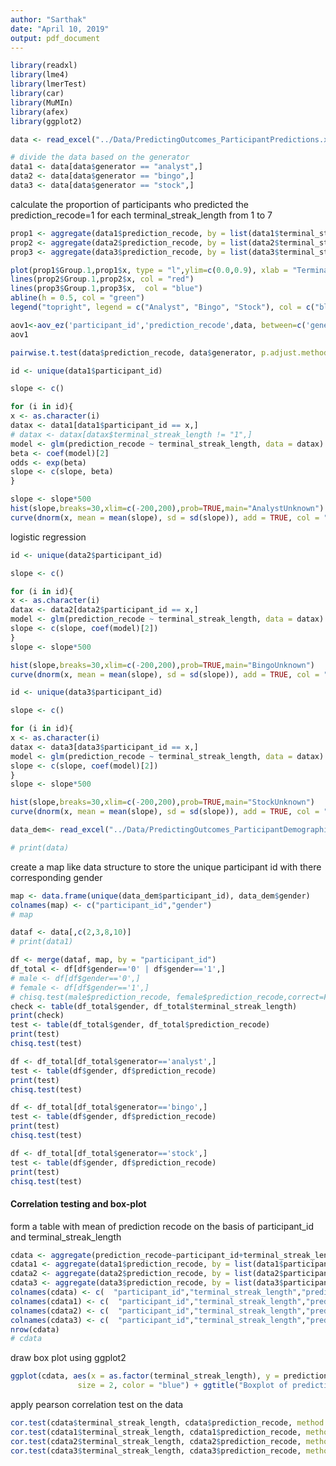 ```yaml
---
author: "Sarthak"
date: "April 10, 2019"
output: pdf_document
---
```

<!-- load the data -->
```r
library(readxl)
library(lme4)
library(lmerTest)
library(car)
library(MuMIn)
library(afex)
library(ggplot2)
```

```r
data <- read_excel("../Data/PredictingOutcomes_ParticipantPredictions.xlsx", sheet = "Study 1B")

# divide the data based on the generator
data1 <- data[data$generator == "analyst",]
data2 <- data[data$generator == "bingo",]
data3 <- data[data$generator == "stock",]
```


calculate the proportion of participants who predicted the prediction_recode=1 for each terminal_streak_length from 1 to 7

```r
prop1 <- aggregate(data1$prediction_recode, by = list(data1$terminal_streak_length), FUN = mean)
prop2 <- aggregate(data2$prediction_recode, by = list(data2$terminal_streak_length), FUN = mean)
prop3 <- aggregate(data3$prediction_recode, by = list(data3$terminal_streak_length), FUN = mean)
```

```r
plot(prop1$Group.1,prop1$x, type = "l",ylim=c(0.0,0.9), xlab = "Terminal Streak", ylab = "Proportion of Prediction Recode=1", main = "Proportion of Prediction Recode=1 for each Terminal Streak")
lines(prop2$Group.1,prop2$x, col = "red")
lines(prop3$Group.1,prop3$x,  col = "blue")
abline(h = 0.5, col = "green")
legend("topright", legend = c("Analyst", "Bingo", "Stock"), col = c("black", "red", "blue"), lty = 1:3)
```

```r
aov1<-aov_ez('participant_id','prediction_recode',data, between=c('generator'),within=c('terminal_streak_length'))
aov1

pairwise.t.test(data$prediction_recode, data$generator, p.adjust.method = "bonferroni")
```
```r
id <- unique(data1$participant_id)

slope <- c()

for (i in id){
x <- as.character(i)
datax <- data1[data1$participant_id == x,]
# datax <- datax[datax$terminal_streak_length != "1",]
model <- glm(prediction_recode ~ terminal_streak_length, data = datax)
beta <- coef(model)[2]
odds <- exp(beta)
slope <- c(slope, beta)
}

slope <- slope*500
hist(slope,breaks=30,xlim=c(-200,200),prob=TRUE,main="AnalystUnknown")
curve(dnorm(x, mean = mean(slope), sd = sd(slope)), add = TRUE, col = "black")
```
logistic regression
```r
id <- unique(data2$participant_id)

slope <- c()

for (i in id){
x <- as.character(i)
datax <- data2[data2$participant_id == x,]
model <- glm(prediction_recode ~ terminal_streak_length, data = datax)
slope <- c(slope, coef(model)[2])
}
slope <- slope*500

hist(slope,breaks=30,xlim=c(-200,200),prob=TRUE,main="BingoUnknown")
curve(dnorm(x, mean = mean(slope), sd = sd(slope)), add = TRUE, col = "black")
```
```r
id <- unique(data3$participant_id)

slope <- c()

for (i in id){
x <- as.character(i)
datax <- data3[data3$participant_id == x,]
model <- glm(prediction_recode ~ terminal_streak_length, data = datax)
slope <- c(slope, coef(model)[2])
}
slope <- slope*500

hist(slope,breaks=30,xlim=c(-200,200),prob=TRUE,main="StockUnknown")
curve(dnorm(x, mean = mean(slope), sd = sd(slope)), add = TRUE, col = "black")
```

```r
data_dem<- read_excel("../Data/PredictingOutcomes_ParticipantDemographics.xlsx", sheet = "Study 2B")

# print(data)
```

create a map like data structure to store the unique participant id with there corresponding gender
```r
map <- data.frame(unique(data_dem$participant_id), data_dem$gender)
colnames(map) <- c("participant_id","gender")
# map
```

```r
dataf <- data[,c(2,3,8,10)]
# print(data1)
```

```r

df <- merge(dataf, map, by = "participant_id")
df_total <- df[df$gender=='0' | df$gender=='1',]
# male <- df[df$gender=='0',]
# female <- df[df$gender=='1',]
# chisq.test(male$prediction_recode, female$prediction_recode,correct=FALSE)
check <- table(df_total$gender, df_total$terminal_streak_length)
print(check)
test <- table(df_total$gender, df_total$prediction_recode)
print(test)
chisq.test(test)
```

```r
df <- df_total[df_total$generator=='analyst',]
test <- table(df$gender, df$prediction_recode)
print(test)
chisq.test(test)
```

```r
df <- df_total[df_total$generator=='bingo',]
test <- table(df$gender, df$prediction_recode)
print(test)
chisq.test(test)
```

```r
df <- df_total[df_total$generator=='stock',]
test <- table(df$gender, df$prediction_recode)
print(test)
chisq.test(test)
```
#### Correlation testing and box-plot

form a table with mean of prediction recode on the basis of participant_id and terminal_streak_length

```r
cdata <- aggregate(prediction_recode~participant_id+terminal_streak_length,data ,FUN = mean)
cdata1 <- aggregate(data1$prediction_recode, by = list(data1$participant_id, data1$terminal_streak_length), FUN = mean)
cdata2 <- aggregate(data2$prediction_recode, by = list(data2$participant_id, data2$terminal_streak_length), FUN = mean)
cdata3 <- aggregate(data3$prediction_recode, by = list(data3$participant_id, data3$terminal_streak_length), FUN = mean)
colnames(cdata) <- c(  "participant_id","terminal_streak_length","prediction_recode")
colnames(cdata1) <- c(  "participant_id","terminal_streak_length","prediction_recode")
colnames(cdata2) <- c(  "participant_id","terminal_streak_length","prediction_recode")
colnames(cdata3) <- c(  "participant_id","terminal_streak_length","prediction_recode")
nrow(cdata)
# cdata
```

draw box plot using ggplot2

```r
ggplot(cdata, aes(x = as.factor(terminal_streak_length), y = prediction_recode)) +geom_boxplot(aes(color="red"))+geom_point(aes(color="green"))+stat_summary(fun = "mean", geom = "point", shape = 8,
               size = 2, color = "blue") + ggtitle("Boxplot of prediction recode for each terminal streak length")+xlab("Terminal Streak Length")+ylab("Prediction Recode")
```
apply pearson correlation test on the data

```r
cor.test(cdata$terminal_streak_length, cdata$prediction_recode, method = "pearson")
cor.test(cdata1$terminal_streak_length, cdata1$prediction_recode, method = "pearson")
cor.test(cdata2$terminal_streak_length, cdata2$prediction_recode, method = "pearson")
cor.test(cdata3$terminal_streak_length, cdata3$prediction_recode, method = "pearson")
```







